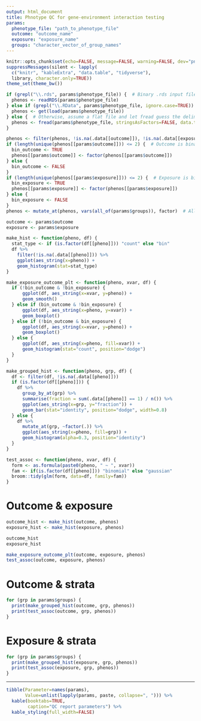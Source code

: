 ```yaml
---
output: html_document
title: Phnotype QC for gene-environment interaction testing
params:
  phenotype_file: "path_to_phenotype_file"
  outcome: "outcome_name"
  exposure: "exposure_name"
  groups: "character_vector_of_group_names"
---
```


<!--
Run using: rmarkdown::render("GxE_phenotype_QC.Rmd", output_file="myfile.html",
                              params=list(phenotype_file="my_phenofile.csv"))
-->

```r
knitr::opts_chunk$set(echo=FALSE, message=FALSE, warning=FALSE, dev="png")
suppressMessages(silent <- lapply(
  c("knitr", "kableExtra", "data.table", "tidyverse"),
  library, character.only=TRUE))
theme_set(theme_bw())
```

```r
if (grepl("\\.rds", params$phenotype_file)) {  # Binary .rds input file
  phenos <- readRDS(params$phenotype_file)
} else if (grepl("\\.RData", params$phenotype_file, ignore.case=TRUE)) {  # Binary .RData input file
  phenos <- get(load(params$phenotype_file))
} else {  # Otherwise, assume a flat file and let fread guess the delimiter
  phenos <- fread(params$phenotype_file, stringsAsFactors=FALSE, data.table=FALSE)
}

phenos <- filter(phenos, !is.na(.data[[outcome]]), !is.na(.data[[exposure]]))
if (length(unique(phenos[[params$outcome]])) <= 2) {  # Outcome is binary
  bin_outcome <- TRUE
  phenos[[params$outcome]] <- factor(phenos[[params$outcome]])
} else {
  bin_outcome <- FALSE
}
if (length(unique(phenos[[params$exposure]])) <= 2) {  # Exposure is binary
  bin_exposure <- TRUE
  phenos[[params$exposure]] <- factor(phenos[[params$exposure]])
} else {
  bin_exposure <- FALSE
}
phenos <- mutate_at(phenos, vars(all_of(params$groups)), factor)  # All stratification groups as factors

outcome <- params$outcome
exposure <- params$exposure
```

```r
make_hist <- function(pheno, df) {
  stat_type <- if (is.factor(df[[pheno]])) "count" else "bin"
  df %>%
    filter(!is.na(.data[[pheno]])) %>%
    ggplot(aes_string(x=pheno)) +
    geom_histogram(stat=stat_type)
}

make_exposure_outcome_plt <- function(pheno, xvar, df) {
  if (!bin_outcome & !bin_exposure) {
      ggplot(df, aes_string(x=xvar, y=pheno)) +
      geom_smooth()
  } else if (bin_outcome & !bin_exposure) {
      ggplot(df, aes_string(x=pheno, y=xvar)) +
      geom_boxplot()
  } else if (!bin_outcome & bin_exposure) {
      ggplot(df, aes_string(x=xvar, y=pheno)) +
      geom_boxplot()
  } else {
      ggplot(df, aes_string(x=pheno, fill=xvar)) +
      geom_histogram(stat="count", position="dodge")
  }
}

make_grouped_hist <- function(pheno, grp, df) {
  df <- filter(df, !is.na(.data[[pheno]]))
  if (is.factor(df[[pheno]])) {
    df %>%
      group_by_at(grp) %>%
      summarise(fraction = sum(.data[[pheno]] == 1) / n()) %>%
      ggplot(aes_string(x=grp, y="fraction")) +
      geom_bar(stat="identity", position="dodge", width=0.8)
  } else {
    df %>%
      mutate_at(grp, ~factor(.)) %>%
      ggplot(aes_string(x=pheno, fill=grp)) +
      geom_histogram(alpha=0.3, position="identity")
  }
}

test_assoc <- function(pheno, xvar, df) {
  form <- as.formula(paste0(pheno, " ~ ", xvar))
  fam <- if(is.factor(df[[pheno]])) "binomial" else "gaussian"
  broom::tidy(glm(form, data=df, family=fam)) 
}
```

# Outcome & exposure

```r
outcome_hist <- make_hist(outcome, phenos)
exposure_hist <- make_hist(exposure, phenos)

outcome_hist
exposure_hist
```

```r
make_exposure_outcome_plt(outcome, exposure, phenos)
test_assoc(outcome, exposure, phenos)
```

# Outcome & strata

```r
for (grp in params$groups) {
  print(make_grouped_hist(outcome, grp, phenos))
  print(test_assoc(outcome, grp, phenos))
}
```

# Exposure & strata

```r
for (grp in params$groups) {
  print(make_grouped_hist(exposure, grp, phenos))
  print(test_assoc(exposure, grp, phenos))
}
```

--------------------------------------------------------------------------------

```r
tibble(Parameter=names(params),
       Value=unlist(lapply(params, paste, collapse=", "))) %>%
  kable(booktabs=TRUE,
        caption="QC report parameters") %>%
  kable_styling(full_width=FALSE)
```
